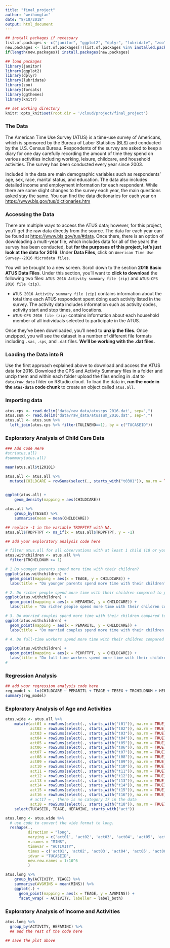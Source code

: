 ```yaml
---
title: "final_project"
author: "weihongtan"
date: "8/10/2018"
output: html_document
---
```


```r
## install packages if necessary
list.of.packages <- c("janitor", "ggplot2", "dplyr", "lubridate", "zoo", "forcats", "ggthemes", "knitr", "rmarkdown")
new.packages <- list.of.packages[!(list.of.packages %in% installed.packages()[,"Package"])]
if(length(new.packages)) install.packages(new.packages)

## load packages
library(janitor)
library(ggplot2)
library(dplyr)
library(lubridate)
library(zoo)
library(forcats)
library(ggthemes)
library(knitr)

## set working directory
knitr::opts_knit$set(root.dir = '/cloud/project/final_project')
```

### The Data

The American Time Use Survey (ATUS) is a time-use survey of Americans, which is sponsored by the Bureau of Labor Statistics (BLS) and conducted by the U.S. Census Bureau. Respondents of the survey are asked to keep a diary for one day carefully recording the amount of time they spend on various activities including working, leisure, childcare, and household activities. The survey has been conducted every year since 2003.

Included in the data are main demographic variables such as respondents' age, sex, race, marital status, and education. The data also includes detailed income and employment information for each respondent. While there are some slight changes to the survey each year, the main questions asked stay the same. You can find the data dictionaries for each year on [https://www.bls.gov/tus/dictionaries.htm](https://www.bls.gov/tus/dictionaries.htm)


### Accessing the Data

There are multiple ways to access the ATUS data; however, for this project, you'll get the raw data directly from the source. The data for each year can be found at [https://www.bls.gov/tus/#data](https://www.bls.gov/tus/#data). Once there, there is an option of downloading a multi-year file, which includes data for all of the years the survey has been conducted, but **for the purposes of this project, let's just look at the data for 2016**. Under **Data Files**, click on `American Time Use Survey--2016 Microdata files`. 

You will be brought to a new screen. Scroll down to the section **2016 Basic ATUS Data Files**. Under this section, you'll want to **click to download** the following two files: `ATUS 2016 Activity summary file (zip)` and `ATUS-CPS 2016 file (zip)`. 

* `ATUS 2016 Activity summary file (zip)` contains information about the total time each ATUS respondent spent doing each activity listed in the survey. The activity data includes information such as activity codes, activity start and stop times, and locations.
* `ATUS-CPS 2016 file (zip)` contains information about each household member of all individuals selected to participate in the ATUS.

Once they've been downloaded, you'll need to **unzip the files**. Once unzipped, you will see the dataset in a number of different file formats including `.sas`, `.sps`, and `.dat` files. **We'll be working with the .dat files.**

### Loading the Data into R

Use the first approach explained above to download and access the ATUS data for 2016. Download the CPS and Activity Summary files in a folder and unzip them and within each folder upload the files ending in .dat to `data/raw_data` filder on RStudio.cloud. To load the data in, **run the code in the `atus-data` code chunk** to create an object called `atus.all`.

### Importing data

```r
atus.cps <- read.delim('data/raw_data/atuscps_2016.dat', sep=",")
atus.sum <- read.delim('data/raw_data/atussum_2016.dat', sep=",")
atus.all <- atus.sum %>%
  left_join(atus.cps %>% filter(TULINENO==1), by = c("TUCASEID"))
```

### Exploratory Analysis of Child Care Data

```r
### Add Code Here
#str(atus.all)
#summary(atus.all)

mean(atus.all$t120101)
```


```r
atus.all <- atus.all %>% 
  mutate(CHILDCARE = rowSums(select(., starts_with("t0301")), na.rm = TRUE))
  
```

```r
ggplot(atus.all) +
    geom_density(mapping = aes(CHILDCARE))
```

```r
atus.all %>% 
    group_by(TESEX) %>% 
    summarise(mean = mean(CHILDCARE))
```

```r
## replace -1 in the variable TRDPFTPT with NA.
atus.all$TRDPFTPT <- na_if(x = atus.all$TRDPFTPT, y = -1)
```

```r
## add your exploratory analysis code here

# filter atus.all for all observations with at least 1 child (18 or younger) in the household
atus.withchildren <- atus.all %>%
  filter(TRCHILDNUM >= 1)

# 1.Do younger parents spend more time with their children?
ggplot(atus.withchildren) + 
  geom_point(mapping = aes(x = TEAGE, y = CHILDCARE)) +
  labs(title = "Do younger parents spend more time with their children?")

# 2. Do richer people spend more time with their children compared to poorer people?
ggplot(atus.withchildren) + 
  geom_point(mapping = aes(x = HEFAMINC, y = CHILDCARE)) +
  labs(title = "Do richer people spend more time with their children compared to poorer people?")

# 3. Do married couples spend more time with their children compared to single parents?
ggplot(atus.withchildren) + 
  geom_point(mapping = aes(x = PEMARITL, y = CHILDCARE)) +
  labs(title = "Do married couples spend more time with their children compared to single parents?")

# 4. Do full-time workers spend more time with their children compared to part-time workers

ggplot(atus.withchildren) + 
  geom_point(mapping = aes(x = PEHRFTPT, y = CHILDCARE)) +
  labs(title = "Do full-time workers spend more time with their children compared to part-time workers?")
#
```

### Regression Analysis

```r
## add your regression analysis code here
reg_model <- lm(CHILDCARE ~ PEMARITL + TEAGE + TESEX + TRCHILDNUM + HEFAMINC + PEHRFTPT, atus.withchildren)
summary(reg_model)
```

### Exploratory Analysis of Age and Activities

```r
atus.wide <- atus.all %>%
    mutate(act01 = rowSums(select(., starts_with("t01")), na.rm = TRUE),
           act02 = rowSums(select(., starts_with("t02")), na.rm = TRUE),
           act03 = rowSums(select(., starts_with("t03")), na.rm = TRUE),
           act04 = rowSums(select(., starts_with("t04")), na.rm = TRUE),
           act05 = rowSums(select(., starts_with("t05")), na.rm = TRUE),
           act06 = rowSums(select(., starts_with("t06")), na.rm = TRUE),
           act07 = rowSums(select(., starts_with("t07")), na.rm = TRUE),
           act08 = rowSums(select(., starts_with("t08")), na.rm = TRUE),
           act09 = rowSums(select(., starts_with("t09")), na.rm = TRUE),
           act10 = rowSums(select(., starts_with("t10")), na.rm = TRUE),
           act11 = rowSums(select(., starts_with("t11")), na.rm = TRUE),
           act12 = rowSums(select(., starts_with("t12")), na.rm = TRUE),
           act13 = rowSums(select(., starts_with("t13")), na.rm = TRUE),
           act14 = rowSums(select(., starts_with("t14")), na.rm = TRUE),
           act15 = rowSums(select(., starts_with("t15")), na.rm = TRUE),
           act16 = rowSums(select(., starts_with("t16")), na.rm = TRUE),
           # act17 = , there is no category 17 in the data
           act18 = rowSums(select(., starts_with("t18")), na.rm = TRUE)) %>% 
    select(TUCASEID, TEAGE, HEFAMINC, starts_with("act"))
```

```r
atus.long <- atus.wide %>% 
  # use code to convert the wide format to long.
  reshape(.,
          direction = "long",
          varying = c('act01', 'act02', 'act03', 'act04', 'act05', 'act06', 'act07', 'act08', 'act09', 'act10', 'act11', 'act12', 'act13', 'act14', 'act15', 'act16', 'act18'),
          v.names = "MINS",
          timevar = "ACTIVITY",
          times = c('act01', 'act02', 'act03', 'act04', 'act05', 'act06', 'act07', 'act08', 'act09', 'act10', 'act11', 'act12', 'act13', 'act14', 'act15', 'act16', 'act18'),
          idvar = "TUCASEID",
          new.row.names = 1:10^6
          )
```

```r
atus.long %>% 
    group_by(ACTIVITY, TEAGE) %>% 
    summarise(AVGMINS = mean(MINS)) %>% 
    ggplot(.) +
      geom_point(mapping = aes(x = TEAGE, y = AVGMINS)) +
      facet_wrap( ~ ACTIVITY, labeller = label_both)

```

### Exploratory Analysis of Income and Activities

```r
atus.long %>% 
  group_by(ACTIVITY, HEFAMINC) %>% 
  ## add the rest of the code here
```


```r
## save the plot above
```